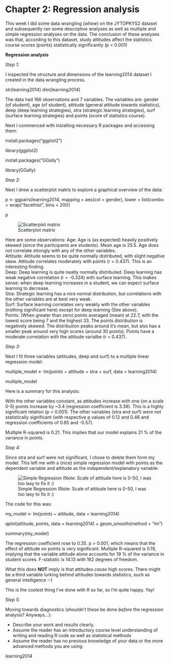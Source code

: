 # Chapter 2: Regression analysis

This week I did some data wrangling (*whew*) on the JYTOPKYS2 dataset and subsequently ran some descriptive analyses as well as multiple and simple regression analyses on the data. The conclusion of these analyses was that, according to this dataset, study attitudes affect the statistics course scores (points) statistically significantly (p < 0.001)

**Regression analysis**

*Step 1:*

I inspected the structure and dimensions of the learning2014 dataset I created in the data wrangling process.

str(learning2014)
dim(learning2014)

The data had 166 observations and 7 variables. The variables are: gender (of student), age (of student), attitude (general attitude towards statistics), deep (deep learning strategies), stra (strategic learning strategies), surf (surface learning strategies) and points (score of statistics course).

Next I commenced with installing necessary R packages and accessing them:

install.packages("ggplot2")

library(ggplot2)

install.packages("GGally")

library(GGally)

*Step 2:*

Next I drew a scatterplot matrix to explore a graphical overview of the data:

p <- ggpairs(learning2014, mapping = aes(col = gender), lower = list(combo = wrap("facethist", bins = 20)))

p

![Scatterplot matrix](C:\Users\RoopeOK\Documents\GitHub\IODS-project\Exercise2Matrix.png)



Here are some observations:
Age: Age is (as expected) heavily positively skewed (since the participants are students). Mean age is 25.5. Age does not correlate strongly with any of the other variables.  
Attitude: Attitude seems to be quite normally distributed, with slight negative skew. Attitude correlates moderately with points (r = 0.437). This is an interesting finding.  
Deep: Deep learning is quite neatly normally distributed. Deep learning has weak negative correlation (r = -0.324) with surface learning. This makes sense: when deep learning increases in a student, we can expect surface learning to decrease.  
Stra: Strategic learning has a nice normal distribution, but correlations with the other variables are at best very weak.  
Surf: Surface learning correlates very weakly with the other variables (nothing significant here) except for deep learning (See above).  
Points: (When greater than zero) points averaged (mean) at 22.7, with the lowest score being 7 and the highest 33. The points distribution is negatively skewed. The distribution peaks around it's mean, but also has a smaller peak around very high scores (around 30 points). Points have a moderate correlation with the attitude varialbe (r = 0.437).  

*Step 3:*

Next I fit three variables (attitudes, deep and surf) to a multiple linear regression model:

multiple_model <- lm(points ~ attitude + stra + surf, data = learning2014)

multiple_model

Here is a summary for this analysis:  

With the other variables constant, as attitudes increase with one (on a scale 0-5) points increase by ~3.4 (regression coefficient is 3.39). This is a highly significant relation (p < 0.001). The other variables (stra and surf) were not statistically significant (with respective p.values of 0.12 and 0.46 and regression coefficients of 0.85 and -0.57).

Multiple R-squared is 0.21. This implies that our model explains 21 % of the variance in points.

*Step 4:*

Since stra and surf were not significant, I chose to delete them form my model. This left me with a (nice) simple regression model with points as the dependent variable and attitude as the independent/explanatory variable:

![Simple Regression (Note: Scale of attitude here is 0-50, I was too lasy to fix it :)](C:\Users\RoopeOK\Documents\GitHub\IODS-project\Exercise2Regression.png)

The code for this was:

my_model <- lm(points ~ attitude, data = learning2014)

qplot(attitude, points, data = learning2014) + geom_smooth(method = "lm")

summary(my_model)

The regression coefficient rose to 0.35. p > 0.001, which means that the effect of attitude on points is very significant. Multiple R-squared is 0.19, implying that the variable attitude alone accounts for 19 % of the variance in student scores. F-statistic is 14.13 with 162 degrees of freedom.

What this does **NOT** imply is that attitudes *cause* high scores. There might be a third variable lurking behind attitudes towards statistics, such as general intelligence :-)

This is the coolest thing I've done with R so far, so I'm quite happy. Yay!


*Step 5:*

Moving towards diagnostics (shouldn't these be done *before* the regression analysis? Anyways...):




- Describe your work and results clearly. 
- Assume the reader has an introductory course level understanding of writing and reading R code as well as statistical methods
- Assume the reader has no previous knowledge of your data or the more advanced methods you are using  

learning2014
